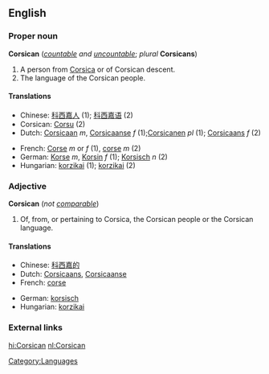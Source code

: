 {{interwiktionary|code=co}}
==English==
{{wikipedia}}
===Proper noun===
'''Corsican''' (''[[countable]] and [[uncountable]]''; ''plural'' '''Corsicans''')

#A person from [[Corsica]] or of Corsican descent.
#The language of the Corsican people.

====Translations====
{{top}}
*Chinese: [[科西嘉人]] (1); [[科西嘉语]] (2)
*Corsican: [[Corsu]] (2)
*Dutch:  [[Corsicaan]] ''m'', [[Corsicaanse]] ''f'' (1);[[Corsicanen]] ''pl'' (1); [[Corsicaans]] ''f'' (2)
{{mid}}
*French: [[Corse]] ''m'' or ''f'' (1), [[corse]] ''m'' (2)
*German: [[Korse]] ''m'', [[Korsin]] ''f'' (1); [[Korsisch]] ''n'' (2)
*Hungarian: [[korzikai]] (1); [[korzikai]] (2)
{{bottom}}

===Adjective===
'''Corsican''' (''not [[comparable]]'')

#Of, from, or pertaining to Corsica, the Corsican people or the Corsican language.

====Translations====

{{top}}
*Chinese: [[科西嘉的]]
*Dutch: [[Corsicaans]], [[Corsicaanse]]
*French: [[corse]]
{{mid}}
*German: [[korsisch]]
*Hungarian: [[korzikai]]
{{bottom}}

===External links===
{{ethnologue|code=cos}}

[[Category:Languages]]

[[hi:Corsican]]
[[nl:Corsican]]